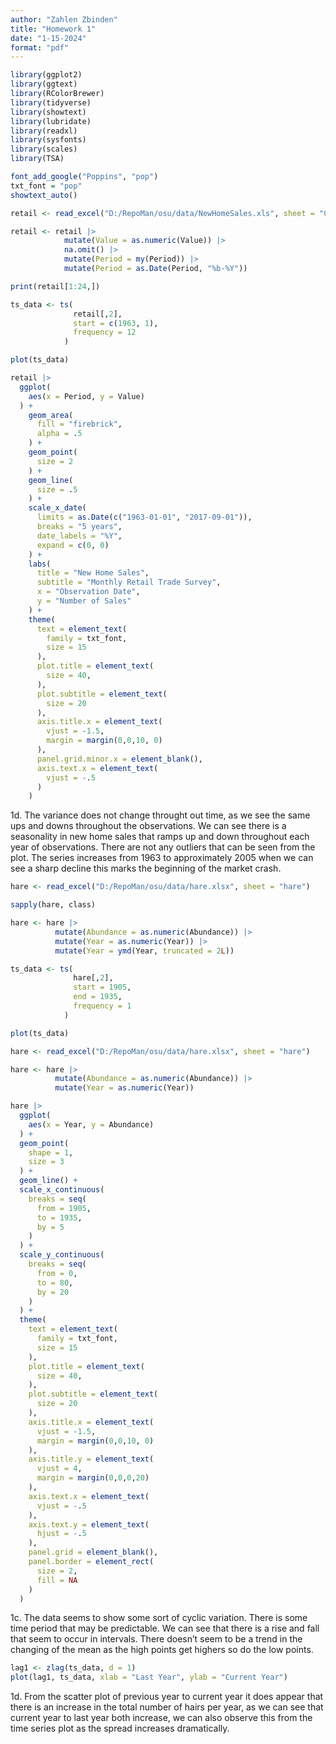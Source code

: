```yaml
---
author: "Zahlen Zbinden"
title: "Homework 1"
date: "1-15-2024"
format: "pdf"
---
```



```r
library(ggplot2)
library(ggtext)
library(RColorBrewer)
library(tidyverse)
library(showtext)
library(lubridate)
library(readxl)
library(sysfonts)
library(scales)
library(TSA)
```

```r
font_add_google("Poppins", "pop")
txt_font = "pop"
showtext_auto()
```

```r
retail <- read_excel("D:/RepoMan/osu/data/NewHomeSales.xls", sheet = "CIDR")
```

```r
retail <- retail |>
            mutate(Value = as.numeric(Value)) |>
            na.omit() |>
            mutate(Period = my(Period)) |>
            mutate(Period = as.Date(Period, "%b-%Y"))
```

```r
print(retail[1:24,])
```

```r
ts_data <- ts(
              retail[,2],
              start = c(1963, 1),
              frequency = 12
            )
```

```r
plot(ts_data)
```

```r
retail |>
  ggplot(
    aes(x = Period, y = Value)
  ) +
    geom_area(
      fill = "firebrick",
      alpha = .5
    ) + 
    geom_point(
      size = 2
    ) +
    geom_line(
      size = .5
    ) +
    scale_x_date(
      limits = as.Date(c("1963-01-01", "2017-09-01")),
      breaks = "5 years",
      date_labels = "%Y",
      expand = c(0, 0)
    ) +
    labs(
      title = "New Home Sales",
      subtitle = "Monthly Retail Trade Survey",
      x = "Observation Date",
      y = "Number of Sales"
    ) +
    theme(
      text = element_text(
        family = txt_font,
        size = 15
      ),
      plot.title = element_text(
        size = 40,
      ),
      plot.subtitle = element_text(
        size = 20
      ),
      axis.title.x = element_text(
        vjust = -1.5,
        margin = margin(0,0,10, 0)
      ),
      panel.grid.minor.x = element_blank(),
      axis.text.x = element_text(
        vjust = -.5
      )
    )
```

1d. The variance does not change throught out time, as we see the same ups and downs throughout the observations. We can see there is a seasonality in new home sales that ramps up and down throughout each year of observations. There are not any outliers that can be seen from the plot. The series increases from 1963 to approximately 2005 when we can see a sharp decline this marks the beginning of the market crash.

```r
hare <- read_excel("D:/RepoMan/osu/data/hare.xlsx", sheet = "hare")
```

```r
sapply(hare, class)
```

```r
hare <- hare |>
          mutate(Abundance = as.numeric(Abundance)) |>
          mutate(Year = as.numeric(Year)) |>
          mutate(Year = ymd(Year, truncated = 2L))
```

```r
ts_data <- ts(
              hare[,2], 
              start = 1905, 
              end = 1935, 
              frequency = 1
            )
```

```r
plot(ts_data)
```


```r
hare <- read_excel("D:/RepoMan/osu/data/hare.xlsx", sheet = "hare")

hare <- hare |>
          mutate(Abundance = as.numeric(Abundance)) |>
          mutate(Year = as.numeric(Year))
```


```r
hare |>
  ggplot(
    aes(x = Year, y = Abundance)
  ) +
  geom_point(
    shape = 1,
    size = 3
  ) +
  geom_line() +
  scale_x_continuous(
    breaks = seq(
      from = 1905,
      to = 1935, 
      by = 5
    )
  ) +
  scale_y_continuous(
    breaks = seq(
      from = 0,
      to = 80,
      by = 20
    ) 
  ) +
  theme(
    text = element_text(
      family = txt_font,
      size = 15
    ),
    plot.title = element_text(
      size = 40,
    ),
    plot.subtitle = element_text(
      size = 20
    ),
    axis.title.x = element_text(
      vjust = -1.5,
      margin = margin(0,0,10, 0)
    ),
    axis.title.y = element_text(
      vjust = 4,
      margin = margin(0,0,0,20)
    ),
    axis.text.x = element_text(
      vjust = -.5
    ),
    axis.text.y = element_text(
      hjust = -.5
    ),
    panel.grid = element_blank(),
    panel.border = element_rect(
      size = 2,
      fill = NA
    )  
  )
```

1c. The data seems to show some sort of cyclic variation. There is some time period that may be predictable. We can see that there is a rise and fall that seem to occur in intervals. There doesn't seem to be a trend in the changing of the mean as the high points get highers so do the low points. 


```r
lag1 <- zlag(ts_data, d = 1)
plot(lag1, ts_data, xlab = "Last Year", ylab = "Current Year")
```

1d. From the scatter plot of previous year to current year it does appear that there is an increase in the total number of hairs per year, as we can see that current year to last year both increase, we can also observe this from the time series plot as the spread increases dramatically.